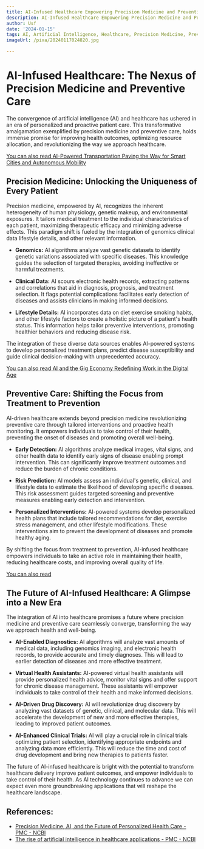```yaml
---
title: AI-Infused Healthcare Empowering Precision Medicine and Preventive Care
description: AI-Infused Healthcare Empowering Precision Medicine and Preventive Care
author: Usf
date: '2024-01-15'
tags: AI, Artificial Intelligence, Healthcare, Precision Medicine, Preventive Care
imageUrl: /pixa/20240117024820.jpg

---
```

# AI-Infused Healthcare: The  Nexus of Precision Medicine  and Preventive Care

The  convergence of  artificial intelligence (AI) and healthcare has ushered in an era of personalized and proactive  patient care. This  transformative amalgamation exemplified by precision  medicine and  preventive care,  holds immense promise for  improving health outcomes, optimizing resource allocation, and revolutionizing the way we approach  healthcare.

[You can also read AI-Powered Transportation  Paving the Way for Smart Cities and Autonomous Mobility](AI-Powered%20Transportation%20Paving%20the%20Way%20for%20Smart%20Cities%20and%20Autonomous%20Mobility)


## Precision Medicine:  Unlocking the Uniqueness of Every Patient

Precision medicine, empowered by AI, recognizes the  inherent  heterogeneity of human physiology, genetic makeup, and environmental exposures. It tailors medical treatment to  the  individual  characteristics of each patient, maximizing therapeutic  efficacy  and minimizing  adverse effects. This paradigm shift is  fueled  by the integration of genomics clinical data lifestyle details, and other relevant information.

- **Genomics:** AI algorithms analyze  vast genetic datasets to identify genetic variations associated with specific diseases. This knowledge guides  the  selection of targeted therapies, avoiding ineffective or harmful treatments.

-  **Clinical Data:** AI scours electronic  health records, extracting patterns and correlations that aid in diagnosis, prognosis, and treatment selection. It flags  potential complications  facilitates early detection of diseases and assists clinicians in making informed decisions.

- **Lifestyle Details:** AI incorporates data on diet exercise smoking habits, and other lifestyle factors  to create a holistic picture of a patient's health status. This information helps tailor preventive interventions, promoting healthier behaviors and reducing disease risk.

The integration of these diverse data sources enables  AI-powered systems to develop personalized treatment plans, predict disease susceptibility and guide clinical decision-making with unprecedented accuracy.

[You  can also read AI and the Gig Economy Redefining Work in the Digital Age](AI%20and%20the%20Gig%20Economy%20Redefining%20Work%20in%20the%20Digital%20Age)


## Preventive Care: Shifting the Focus from Treatment to Prevention

AI-driven healthcare extends beyond precision medicine revolutionizing preventive care through tailored interventions and proactive health monitoring. It empowers individuals to take control of their health, preventing  the onset of diseases and promoting overall well-being.

- **Early Detection:** AI algorithms analyze medical images, vital signs, and other health data to  identify early signs of disease enabling prompt  intervention. This can significantly  improve treatment outcomes and reduce the burden of chronic conditions.

- **Risk Prediction:** AI models assess an individual's genetic, clinical,  and lifestyle data to estimate the likelihood of developing specific diseases. This risk assessment guides  targeted screening and preventive measures enabling  early detection and  intervention.

- **Personalized Interventions:** AI-powered  systems  develop personalized health plans  that include tailored recommendations for diet, exercise stress management, and other lifestyle modifications. These interventions aim to prevent the  development of diseases and promote healthy aging.

By shifting the focus from  treatment to prevention, AI-infused healthcare empowers  individuals to take an active role  in maintaining their health, reducing healthcare costs, and improving overall quality of life.

[You can also read ]()


## The Future of AI-Infused Healthcare: A Glimpse into a New Era

The integration of AI into healthcare promises a future where precision  medicine  and preventive care seamlessly converge, transforming the way  we approach health and well-being.

- **AI-Enabled  Diagnostics:** AI algorithms will analyze vast amounts of  medical data, including genomics imaging, and electronic health records, to provide accurate and timely diagnoses.  This will lead to earlier detection of diseases and more effective treatment.

-  **Virtual Health Assistants:** AI-powered virtual health assistants will provide personalized health advice, monitor  vital signs and offer support for chronic disease management. These assistants will empower individuals to take control of their health and make informed decisions.

- **AI-Driven Drug Discovery:** AI will revolutionize drug discovery by analyzing  vast datasets of genetic, clinical, and molecular data. This will accelerate the development of new and more effective therapies, leading to improved  patient outcomes.

- **AI-Enhanced  Clinical  Trials:** AI will play a crucial role in clinical trials optimizing patient selection, identifying appropriate endpoints and analyzing data more efficiently. This will reduce the time and cost of drug development and bring new therapies to patients faster.

The future of AI-infused  healthcare  is bright with the potential to transform healthcare delivery  improve patient outcomes, and empower individuals  to take control of their health. As AI technology continues to advance we can expect even more  groundbreaking applications  that will  reshape the healthcare landscape.

## References:
- [Precision Medicine, AI, and the Future of Personalized Health Care - PMC - NCBI](https://www.ncbi.nlm.nih.gov/pmc/articles/PMC7877825/)
- [The rise of artificial intelligence in healthcare applications - PMC - NCBI](https://www.ncbi.nlm.nih.gov/pmc/articles/PMC7325854/)
